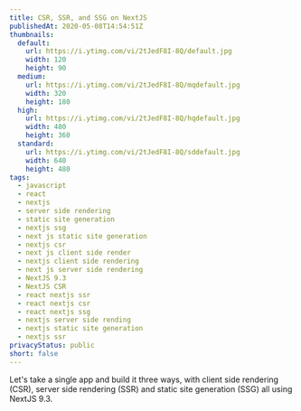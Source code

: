 ```yaml
---
title: CSR, SSR, and SSG on NextJS
publishedAt: 2020-05-08T14:54:51Z
thumbnails:
  default:
    url: https://i.ytimg.com/vi/2tJedF8I-8Q/default.jpg
    width: 120
    height: 90
  medium:
    url: https://i.ytimg.com/vi/2tJedF8I-8Q/mqdefault.jpg
    width: 320
    height: 180
  high:
    url: https://i.ytimg.com/vi/2tJedF8I-8Q/hqdefault.jpg
    width: 480
    height: 360
  standard:
    url: https://i.ytimg.com/vi/2tJedF8I-8Q/sddefault.jpg
    width: 640
    height: 480
tags:
  - javascript
  - react
  - nextjs
  - server side rendering
  - static site generation
  - nextjs ssg
  - next js static site generation
  - nextjs csr
  - next js client side render
  - nextjs client side rendering
  - next js server side rendering
  - NextJS 9.3
  - NextJS CSR
  - react nextjs ssr
  - react nextjs csr
  - react nextjs ssg
  - nextjs server side rending
  - nextjs static site generation
  - nextjs ssr
privacyStatus: public
short: false
---
```

  
Let's take a single app and build it three ways, with client side rendering (CSR), server side rendering (SSR) and static site generation (SSG) all using NextJS 9.3.
